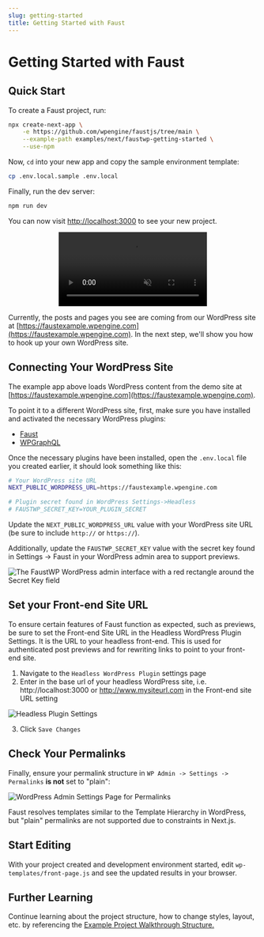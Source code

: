 ```yaml
---
slug: getting-started
title: Getting Started with Faust
---
```


# Getting Started with Faust

## Quick Start

To create a Faust project, run:

```bash
npx create-next-app \
    -e https://github.com/wpengine/faustjs/tree/main \
    --example-path examples/next/faustwp-getting-started \
    --use-npm
```

Now, `cd` into your new app and copy the sample environment template:

```bash
cp .env.local.sample .env.local
```

Finally, run the dev server:

```bash
npm run dev
```

You can now visit [http://localhost:3000](http://localhost:3000) to see your new project.

<p align="center">
  <video
    src="/docs/video/next/getting-started-next-example.mp4"
    muted
    autoPlay
    playsInline
    controls
    loop
  />
</p>

Currently, the posts and pages you see are coming from our WordPress site at [https://faustexample.wpengine.com](https://faustexample.wpengine.com). In the next step, we'll show you how to hook up your own WordPress site.

## Connecting Your WordPress Site

The example app above loads WordPress content from the demo site at [https://faustexample.wpengine.com](https://faustexample.wpengine.com).

To point it to a different WordPress site, first, make sure you have installed and activated the necessary WordPress plugins:

- [Faust](https://wordpress.org/plugins/faustwp/)
- [WPGraphQL](https://wordpress.org/plugins/wp-graphql/)

Once the necessary plugins have been installed, open the `.env.local` file you created earlier, it should look something like this:

```bash
# Your WordPress site URL
NEXT_PUBLIC_WORDPRESS_URL=https://faustexample.wpengine.com

# Plugin secret found in WordPress Settings->Headless
# FAUSTWP_SECRET_KEY=YOUR_PLUGIN_SECRET
```

Update the `NEXT_PUBLIC_WORDPRESS_URL` value with your WordPress site URL (be sure to include `http://` or `https://`).

Additionally, update the `FAUSTWP_SECRET_KEY` value with the secret key found in Settings → Faust in your WordPress admin area to support previews.

<img
  src="/docs/img/headless-admin-secret.png"
  alt="The FaustWP WordPress admin interface with a red rectangle around the Secret Key field"
/>

## Set your Front-end Site URL

To ensure certain features of Faust function as expected, such as previews, be sure to set the Front-end Site URL in the Headless WordPress Plugin Settings. It is the URL to your headless front-end. This is used for authenticated post previews and for rewriting links to point to your front-end site.

1. Navigate to the `Headless WordPress Plugin` settings page
2. Enter in the base url of your headless WordPress site, i.e. http://localhost:3000 or http://www.mysiteurl.com in the Front-end site URL setting

<img
  src="/docs/img/frontend-site-url-settings.png"
  alt="Headless Plugin Settings"
/>

3. Click `Save Changes`

## Check Your Permalinks

Finally, ensure your permalink structure in `WP Admin -> Settings -> Permalinks` **is not** set to "plain":

<img
  src="/docs/img/permalinks.png"
  alt="WordPress Admin Settings Page for Permalinks"
/>

Faust resolves templates similar to the Template Hierarchy in WordPress, but "plain" permalinks are not supported due to constraints in Next.js.

## Start Editing

With your project created and development environment started, edit `wp-templates/front-page.js` and see the updated results in your browser.

## Further Learning

Continue learning about the project structure, how to change styles, layout, etc. by referencing the [Example Project Walkthrough Structure.](/docs/next/guides/project-walkthrough)
